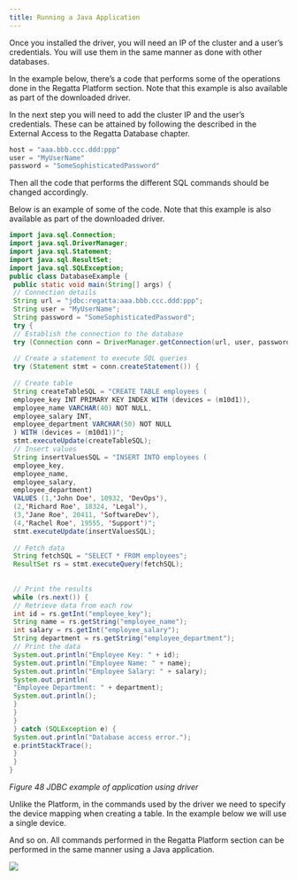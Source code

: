 ```yaml
---
title: Running a Java Application
---
```


Once you installed the driver, you will need an IP of the cluster and a user’s credentials. You will 
use them in the same manner as done with other databases.

In the example below, there’s a code that performs some of the operations done in the Regatta 
Platform section. Note that this example is also available as part of the downloaded driver.

In the next step you will need to add the cluster IP and the user’s credentials. These can be 
attained by following the described in the External Access to the Regatta Database chapter.

```java
host = "aaa.bbb.ccc.ddd:ppp"
user = "MyUserName"
password = "SomeSophisticatedPassword"
```

Then all the code that performs the different SQL commands should be changed accordingly.

Below is an example of some of the code. Note that this example is also available as part of the 
downloaded driver.

```Java
import java.sql.Connection;
import java.sql.DriverManager;
import java.sql.Statement;
import java.sql.ResultSet;
import java.sql.SQLException;
public class DatabaseExample {
 public static void main(String[] args) {
 // Connection details
 String url = "jdbc:regatta:aaa.bbb.ccc.ddd:ppp";
 String user = "MyUserName";
 String password = "SomeSophisticatedPassword";
 try {
 // Establish the connection to the database
 try (Connection conn = DriverManager.getConnection(url, user, password)) {
 
 // Create a statement to execute SQL queries
 try (Statement stmt = conn.createStatement()) {
 
 // Create table
 String createTableSQL = "CREATE TABLE employees (
 employee_key INT PRIMARY KEY INDEX WITH (devices = (m10d1)),
 employee_name VARCHAR(40) NOT NULL,
 employee_salary INT,
 employee_department VARCHAR(50) NOT NULL
 ) WITH (devices = (m10d1))";
 stmt.executeUpdate(createTableSQL);
 // Insert values
 String insertValuesSQL = "INSERT INTO employees (
 employee_key, 
 employee_name, 
 employee_salary, 
 employee_department) 
 VALUES (1,'John Doe', 10932, 'DevOps'), 
 (2,'Richard Roe', 18324, 'Legal'),
 (3,'Jane Roe', 20411, 'SoftwareDev'),
 (4,'Rachel Roe', 19555, 'Support')";
 stmt.executeUpdate(insertValuesSQL);
 
 // Fetch data
 String fetchSQL = "SELECT * FROM employees";
 ResultSet rs = stmt.executeQuery(fetchSQL);
 
 
 // Print the results
 while (rs.next()) {
 // Retrieve data from each row
 int id = rs.getInt("employee_key");
 String name = rs.getString("employee_name");
 int salary = rs.getInt("employee_salary");
 String department = rs.getString("employee_department");
 // Print the data
 System.out.println("Employee Key: " + id);
 System.out.println("Employee Name: " + name);
 System.out.println("Employee Salary: " + salary);
 System.out.println(
 "Employee Department: " + department);
 System.out.println();
 }
 }
 }
 } catch (SQLException e) {
 System.out.println("Database access error.");
 e.printStackTrace();
 }
 }
}
```
*Figure 48 JDBC example of application using driver*

Unlike the Platform, in the commands used by the driver we need to specify the device mapping 
when creating a table. In the example below we will use a single device.

And so on. All commands performed in the Regatta Platform section can be performed in the 
same manner using a Java application.

<Frame caption="Figure 49 JDBC example output">
  <img src="/images/46.png" />
</Frame>

